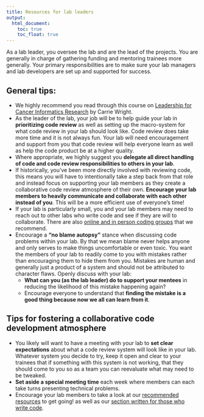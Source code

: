 ```yaml
---
title: Resources for lab leaders
output:
  html_document:
    toc: true
    toc_float: true
---
```


As a lab leader, you oversee the lab and are the lead of the projects. You are generally in charge of gathering funding and mentoring trainees more generally. Your primary responsibilities are to make sure your lab managers and lab developers are set up and supported for success.

## General tips:  

- We highly recommend you read through this course on [Leadership for Cancer Informatics Research](https://jhudatascience.org/Informatics_Research_Leadership/introduction.html) by Carrie Wright.
- As the leader of the lab, your job will be to help guide your lab in **prioritizing code review** as well as setting up the macro-system for what code review in your lab should look like. Code review does take more time and it is not always fun. Your lab will need encouragement and support from you that code review will help everyone learn as well as help the code product be at a higher quality.
- Where appropriate, we highly suggest you **delegate all direct handling of code and code review responsibilities to others in your lab**.
- If historically, you've been more directly involved with reviewing code, this means you will have to intentionally take a step back from that role and instead focus on supporting your lab members as they create a collaborative code review atmosphere of their own. **Encourage your lab members to heavily communicate and collaborate with each other instead of you**. This will be a more efficient use of everyone's time!
- If your lab is particularly small, you and your lab members may need to reach out to other labs who write code and see if they are will to collaborate. There are also [online and in person coding groups](./more_resources.html#groups-for-discussing-code) that we recommend.
- Encourage a **"no blame autopsy"** stance when discussing code problems within your lab. By that we mean blame never helps anyone and only serves to make things uncomfortable or even toxic. You want the members of your lab to readily come to you with mistakes rather than encouraging them to hide them from you. Mistakes are human and generally just a product of a system and should not be attributed to character flaws. Openly discuss with your lab:
  - **What can you (as the lab leader) do to support your mentees** in reducing the likelihood of this mistake happening again?
  - Encourage everyone to understand that **finding the mistake is a good thing because now we all can learn from it**.

## Tips for fostering a collaborative code development atmosphere

- You likely will want to have a meeting with your lab to **set clear expectations** about what a code review system will look like in your lab. Whatever system you decide to try, keep it open and clear to your trainees that if something with this system is not working, that they should come to you so as a team you can reevaluate what may need to be tweaked.
- **Set aside a special meeting time** each week where members can each take turns presenting technical problems.
- Encourage your lab members to take a look at our [recommended resources](./more_resources.html) to get going! as well as our [section written for those who write code](./lab_developers.html).
